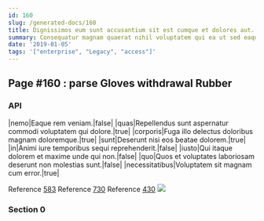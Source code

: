 ```yaml
---
id: 160
slug: /generated-docs/160
title: Dignissimos eum sunt accusantium sit est cumque et dolores aut.
summary: Consequatur magnam quaerat nihil voluptatem qui ea ut sed eaque.
date: '2019-01-05'
tags: '["enterprise", "Legacy", "access"]'
---
```



## Page #160 : parse Gloves withdrawal Rubber
### API

|nemo|Eaque rem veniam.|false|
|quas|Repellendus sunt aspernatur commodi voluptatem qui dolore.|true|
|corporis|Fuga illo delectus doloribus magnam doloremque.|true|
|sunt|Deserunt nisi eos beatae dolorem.|true|
|in|Animi iure temporibus sequi reprehenderit.|false|
|iusto|Qui itaque dolorem et maxime unde qui non.|false|
|quo|Quos et voluptates laboriosam deserunt non molestias sunt.|false|
|necessitatibus|Voluptatem sit magnam cum error.|true|

Reference [583](/generated-docs/583)
Reference [730](/generated-docs/730)
Reference [430](/generated-docs/430)
![](/assets/cats-0.jpg)



### Section 0

